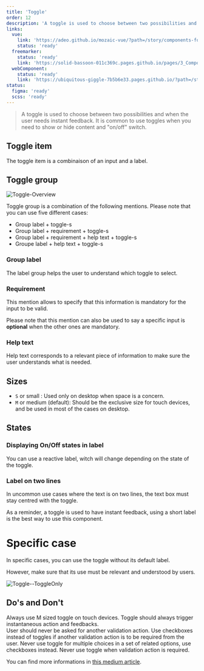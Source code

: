 ```yaml
---
title: 'Toggle'
order: 12
description: 'A toggle is used to choose between two possibilities and when the user needs instant feedback. It is common to use toggles when you need to show or hide content and "on/off" switch'
links:
  vue:
    link: 'https://adeo.github.io/mozaic-vue/?path=/story/components-form-mtoggle'
    status: 'ready'
  freemarker:
    status: 'ready'
    link: 'https://solid-bassoon-011c369c.pages.github.io/pages/3_Components/form/toggle/'
  webComponent:
    status: 'ready'
    link: 'https://ubiquitous-giggle-7b5b6e33.pages.github.io/?path=/story/components-toggle'
status:
  figma: 'ready'
  scss: 'ready'
---
```


> A toggle is used to choose between two possibilities and when the user needs instant feedback. It is common to use toggles when you need to show or hide content and "on/off" switch.

## Toggle item

The toggle item is a combinaison of an input and a label.

<Preview path="Toggle-item" nude />

## Toggle group

![Toggle-Overview](Toggle-Overview.png)

Toggle group is a combination of the following mentions. Please note that you can use five different cases:

- Group label + toggle-s
- Group label + requirement + toggle-s
- Group label + requirement + help text + toggle-s
- Groupe label + help text + toggle-s

### Group label

The label group helps the user to understand which toggle to select.

<Preview path="group-default" nude />

### Requirement

This mention allows to specify that this information is mandatory for the input to be valid.

<Highlight theme="tips">

Please note that this mention can also be used to say a specific input is **optional** when the other ones are mandatory.

</Highlight>

<Preview path="group-requirement-light" nude />

### Help text

Help text corresponds to a relevant piece of information to make sure the user understands what is needed.

<Preview path="group-help-text-light" nude />

## Sizes

- `S` or small : Used only on desktop when space is a concern.
- `M` or medium (default): Should be the exclusive size for touch devices, and be used in most of the cases on desktop.

<Preview path="toggle-sizes" nude />

## States

<Preview path="toggle-states" nude />

### Displaying On/Off states in label

You can use a reactive label, witch will change depending on the state of the toggle.

<Preview path="toggle-states-label" nude />

### Label on two lines

In uncommon use cases where the text is on two lines, the text box must stay centred with the toggle.

<Highlight theme="warning" title="Be aware">
  As a reminder, a toggle is used to have instant feedback, using a short label
  is the best way to use this component.
</Highlight>

<Preview path="toggle-default-2lines" nude />

# Specific case

In specific cases, you can use the toggle without its default label.

However, make sure that its use must be relevant and understood by users.

![Toggle--ToggleOnly](Toggle--ToggleOnly.png)

## Do's and Don't

<HintItem>Always use M sized toggle on touch devices.</HintItem>
<HintItem>
  Toggle should always trigger instantaneous action and feedbacks.
  <br />
  User should never be asked for another validation action.
</HintItem>
<HintItem>
  Use checkboxes instead of toggles if another validation action is to be
  required from the user.
</HintItem>
<HintItem dont>
  Never use toggle for multiple choices in a set of related options, use
  checkboxes instead.
</HintItem>
<HintItem dont>Never use toggle when validation action is required.</HintItem>

<Highlight theme="tips" title="Good to know">

You can find more informations in [this medium article](https://uxplanet.org/checkbox-vs-toggle-switch-7fc6e83f10b8).

</Highlight>
